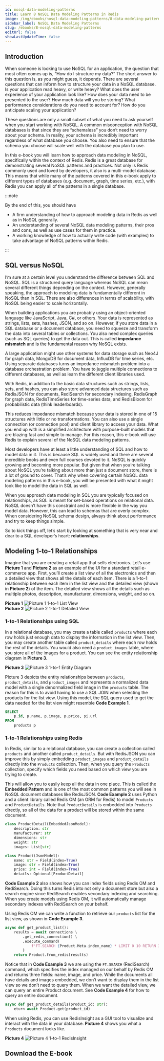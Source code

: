 ```yaml
---
id: nosql-data-modeling-patterns
title: Learn 8 NoSQL Data Modeling Patterns in Redis
image: /img/ebooks/nosql-data-modeling-patterns/8-data-modeling-patterns-in-redis.jpg
sidebar_label: NoSQL Data Modeling Patterns
slug: /ebooks/8-nosql-data-modeling-patterns
editUrl: false
showLastUpdateTime: false
---
```



<Excerpt cta="https://redis.com/docs/8-data-modeling-patterns-in-redis/" image={frontMatter.image} title={frontMatter.title}>

## Introduction

When someone is looking to use NoSQL for an application, the question that most often comes up is, “How do I structure
my data?” The short answer to this question is, as you might guess, it depends. There are several questions that can
inform how to structure your data in a NoSQL database.
Is your application read heavy, or write heavy? What does the user experience of your application look like? How does
your data need to be presented to the user? How much data will you be storing? What performance considerations do
you need to account for? How do you anticipate scaling your application?

These questions are only a small subset of what you need to ask yourself when you start working with NoSQL. A common
misconception with NoSQL databases is that since they are “schemaless” you don’t need to worry about your schema.
In reality, your schema is incredibly important regardless of what database you choose. You also need to ensure that the
schema you choose will scale well with the database you plan to use.

In this e-book you will learn how to approach data modeling in NoSQL, specifically within the context of Redis. Redis is a
great database for demonstrating several NoSQL patterns and practices. Not only is Redis commonly used and loved by
developers, it also is a multi-model database. This means that while many of the patterns covered in this e-book apply to
different types of databases (e.g. document, graph, time series, etc.), with Redis you can apply all of the patterns in
a single database.

:::note

By the end of this, you should have

- A firm understanding of how to approach modeling data in Redis as well as in NoSQL generally.
- An understanding of several NoSQL data modeling patterns, their pros and cons, as well as use cases for
  them in practice.
- A working knowledge of how to actually write code (with examples) to take advantage of NoSQL patterns
  within Redis.

:::

## SQL versus NoSQL

I’m sure at a certain level you understand the difference between SQL and NoSQL. SQL is a structured query language
whereas NoSQL can mean several different things depending on the context. However, generally speaking, the approach
to modeling data is fundamentally different in NoSQL than in SQL. There are also differences in terms of scalability, with
NoSQL being easier to scale horizontally.

When building applications you are probably using an object-oriented language like JavaScript, Java, C#, or others.
Your data is represented as strings, lists, sets, hashes, JSON, and so on. However, if you store data in a SQL database
or a document database, you need to squeeze and transform the data into several tables or collections. You also need
complex queries (such as SQL queries) to get the data out. This is called **impedance mismatch** and is the fundamental
reason why NoSQL exists.

A large application might use other systems for data storage such as Neo4J for graph data, MongoDB for document
data, InfluxDB for time series, etc. Using separate databases turns an impedance mismatch problem into a database
orchestration problem. You have to juggle multiple connections to different databases, as well as learn the different client
libraries used.

With Redis, in addition to the basic data structures such as strings, lists, sets, and hashes, you can also store advanced
data structures such as RedisJSON for documents, RediSearch for secondary indexing, RedisGraph for graph data,
RedisTimeSeries for time-series data, and RedisBloom for probabilistic data (think leaderboards).

This reduces impedance mismatch because your data is stored in one of 15 structures with little or no transformations.
You can also use a single connection (or connection pool) and client library to access your data. What you end up with is
a simplified architecture with purpose-built models that are blazing fast and simple to manage. For this reason, this e-book
will use Redis to explain several of the NoSQL data modeling patterns.

Most developers have at least a little understanding of SQL and how to model data in it. This is because SQL is widely
used and there are several incredible books and even full courses devoted to it. NoSQL is quickly growing and becoming
more popular. But given that when you’re talking about NoSQL you’re talking about more than just a document store, there
is a lot of ground to cover. That’s why when covering certain NoSQL data modeling patterns in this e-book, you will be
presented with what it might look like to model the data in SQL as well.

When you approach data modeling in SQL you are typically focused on relationships, as SQL is meant for set-based
operations on relational data. NoSQL doesn’t have this constraint and is more flexible in the way you model data.
However, this can lead to schemas that are overly complex. When considering NoSQL schema design, always think about
performance and try to keep things simple.

So to kick things off, let’s start by looking at something that is very near and dear to a SQL developer’s heart: **relationships**.

## Modeling 1-to-1 Relationships

Imagine that you are creating a retail app that sells electronics. Let’s use **Picture 1** and **Picture 2** as an example of the
UI for a standard retail e-commerce app. First, you’ll create a list view of all the electronics and then a detailed view
that shows all the details of each item. There is a 1-to-1 relationship between each item in the list view and the detailed
view (shown in **Picture 2**) of the item. The detailed view shows all the details such as multiple photos, description,
manufacturer, dimensions, weight, and so on.

<div className="container">
  <div className="row">
    <div className="col col--6">
      <strong>Picture 1</strong>
      <img
        src="/img/ebooks/nosql-data-modeling-patterns/1-to-1-list-view.png"
        alt="Picture 1 1-to-1 List View"
        title="Picture 1 1-to-1 List View"
      />
    </div>
    <div className="col col--6">
      <strong>Picture 2</strong>
      <img
        src="/img/ebooks/nosql-data-modeling-patterns/1-to-1-detail-view.png"
        alt="Picture 2 1-to-1 Detailed View"
        title="Picture 2 1-to-1 Detailed View"
      />
    </div>
  </div>
</div>

### 1-to-1 Relationships using SQL

In a relational database, you may create a table called `products` where each row holds just enough data to display the information in the list view. Then, you may create another table called `product_details` where each row holds the rest of the details. You would also need a `product_images` table, where you store all of the images for a product. You can see the entity relationship diagram in **Picture 3**.

<strong>Picture 3</strong>
<img
  src="/img/ebooks/nosql-data-modeling-patterns/1-to-1-entity-diagram.png"
  alt="Picture 3 1-to-1 Entity Diagram"
  title="Picture 3 1-to-1 Entity Diagram"
/>

Picture 3 depicts the entity relationships between `products`, `product_details`, and `product_images` and represents a normalized data model with a single denormalized field image in the `products` table. The reason for this is to avoid having to use a SQL JOIN when selecting the products for the list view. Using this model, the SQL query used to get the data needed for the list view might resemble **Code Example 1**.

```sql title="Code Example 1"
SELECT
    p.id, p.name, p.image, p.price, pi.url
FROM
    products p
```

### 1-to-1 Relationships using Redis

In Redis, similar to a relational database, you can create a collection called `products` and another called `product_details`. But with RedisJSON you can improve this by simply embedding `product_images` and `product_details` directly into the `Products` collection. Then, when you query the `Products` collection, specify which fields you need based on which view you are trying to create.

This will allow you to easily keep all the data in one place. This is called the **Embedded Pattern** and is one of the most common patterns you will see in NoSQL document databases like RedisJSON. **Code Example 2** uses Python and a client library called Redis OM (an ORM for Redis) to model `Products` and `ProductDetails`. Note that `ProductDetails` is embedded into `Products` directly, so all of the data for a product will be stored within the same document.

```python title="Code Example 2"
class ProductDetail(EmbeddedJsonModel):
    description: str
    manufacturer: str
    dimensions: str
    weight: str
    images: List[str]

class Product(JsonModel):
    name: str = Field(index=True)
    image: str = Field(index=True)
    price: int = Field(index=True)
    details: Optional[ProductDetail]
```

**Code Example 2** also shows how you can index fields using Redis OM and RediSearch. Doing this turns Redis into not only a document store but also a search engine since RediSearch enables secondary indexing and searching. When you create models using Redis OM, it will automatically manage secondary indexes with RediSearch on your behalf.

Using Redis OM we can write a function to retrieve our `products` list for the list view, as shown in **Code Example 3**.

```python title="Code Example 3"
async def get_product_list():
    results = await connections \
        .get_redis_connection() \
        .execute_command(
            f'FT.SEARCH {Product.Meta.index_name} * LIMIT 0 10 RETURN 3 name image price'
        )
    return Product.from_redis(results)
```

Notice that in **Code Example 3** we are using the `FT.SEARCH` (RediSearch) command, which specifies the index managed on our behalf by Redis OM and returns three fields: name, image, and price. While the documents all have details and images embedded, we don’t want to display them in the list view so we don’t need to query them. When we want the detailed view, we can query an entire Product document. See **Code Example 4** for how to query an entire document.

```python title="Code Example 4"
async def get_product_details(product_id: str):
    eturn await Product.get(product_id)
```

When using Redis, you can use RedisInsight as a GUI tool to visualize and interact with the data in your database. **Picture 4** shows you what a `Products` document looks like.

<strong>Picture 4</strong>
<img
  src="/img/ebooks/nosql-data-modeling-patterns/1-to-1-redisinsight.png"
  alt="Picture 4 1-to-1 RedisInsight"
  title="Picture 4 1-to-1 RedisInsight"
/>

## Download the E-book

</Excerpt>
